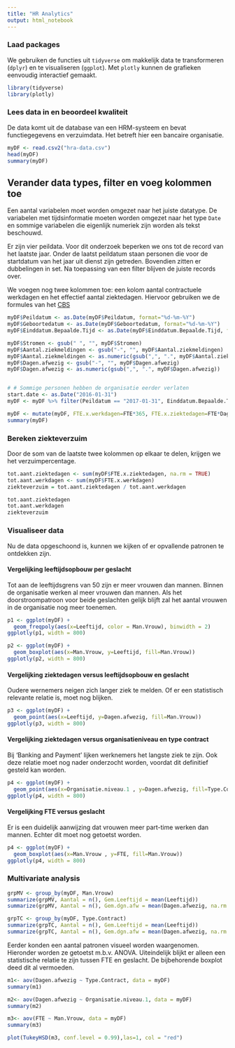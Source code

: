 ```yaml
---
title: "HR Analytics"
output: html_notebook
---
```


### Laad packages
We gebruiken de functies uit `tidyverse` om makkelijk data te transformeren (`dplyr`) en te visualiseren (`ggplot`). Met `plotly` kunnen de grafieken eenvoudig interactief gemaakt.

```r
library(tidyverse)
library(plotly)
```

### Lees data in en beoordeel kwaliteit
De data komt uit de database van een HRM-systeem en bevat functiegegevens en verzuimdata. Het betreft hier een bancaire organisatie.

```r
myDF <- read.csv2("hra-data.csv")
head(myDF)
summary(myDF)
```


## Verander data types, filter en voeg kolommen toe

Een aantal variabelen moet worden omgezet naar het juiste datatype. De variabelen met tijdsinformatie moeten worden omgezet naar het type `Date` en sommige variabelen die eigenlijk numeriek zijn worden als tekst beschouwd.

Er zijn vier peildata. Voor dit onderzoek beperken we ons tot de record van het laatste jaar. Onder de laatst peildatum staan personen die voor de startdatum van het jaar uit dienst zijn getreden. Bovendien zitten er dubbelingen in set. Na toepassing van een filter blijven de juiste records over. 

We voegen nog twee kolommen toe: een kolom aantal contractuele werkdagen en het effectief aantal ziektedagen. Hiervoor gebruiken we de formules van het [CBS](https://www.cbs.nl/nl-nl/deelnemers-enquetes/deelnemers-enquetes/bedrijven/faq/vactures%20en%20ziekteverzuim/hoe-bepaal-ik-het-ziekteverzuimpercentage-)

```r
myDF$Peildatum <- as.Date(myDF$Peildatum, format="%d-%m-%Y")
myDF$Geboortedatum <- as.Date(myDF$Geboortedatum, format="%d-%m-%Y")
myDF$Einddatum.Bepaalde.Tijd <- as.Date(myDF$Einddatum.Bepaalde.Tijd, format="%d-%m-%Y")

myDF$Stromen <- gsub(" ", "", myDF$Stromen)
myDF$Aantal.ziekmeldingen <- gsub("-", "", myDF$Aantal.ziekmeldingen)
myDF$Aantal.ziekmeldingen <- as.numeric(gsub(",", ".", myDF$Aantal.ziekmeldingen))
myDF$Dagen.afwezig <- gsub("-", "", myDF$Dagen.afwezig)
myDF$Dagen.afwezig <- as.numeric(gsub(",", ".", myDF$Dagen.afwezig))


# # Sommige personen hebben de organisatie eerder verlaten
start.date <- as.Date("2016-01-31")
myDF <- myDF %>% filter(Peildatum == "2017-01-31", Einddatum.Bepaalde.Tijd > start.date, Stromen == "")

myDF <- mutate(myDF, FTE.x.werkdagen=FTE*365, FTE.x.ziektedagen=FTE*Dagen.afwezig)
summary(myDF)
```

### Bereken ziekteverzuim

Door de som van de laatste twee kolommen op elkaar te delen, krijgen we het verzuimpercentage.

```r
tot.aant.ziektedagen <- sum(myDF$FTE.x.ziektedagen, na.rm = TRUE)
tot.aant.werkdagen <- sum(myDF$FTE.x.werkdagen)
ziekteverzuim = tot.aant.ziektedagen / tot.aant.werkdagen

tot.aant.ziektedagen
tot.aant.werkdagen
ziekteverzuim

```

### Visualiseer data

Nu de data opgeschoond is, kunnen we kijken of er opvallende patronen te ontdekken zijn.

#### Vergelijking leeftijdsopbouw per geslacht
Tot aan de leeftijdsgrens van 50 zijn er meer vrouwen dan mannen. Binnen de organisatie werken al meer vrouwen dan mannen. Als het doorstroompatroon voor beide geslachten gelijk blijft zal het aantal vrouwen in de organisatie nog meer toenemen.

```r

p1 <- ggplot(myDF) +
  geom_freqpoly(aes(x=Leeftijd, color = Man.Vrouw), binwidth = 2)
ggplotly(p1, width = 800)
```

```r
p2 <- ggplot(myDF) +
  geom_boxplot(aes(x=Man.Vrouw, y=Leeftijd, fill=Man.Vrouw))
ggplotly(p2, width = 800)

```

#### Vergelijking ziektedagen versus leeftijdsopbouw en geslacht
Oudere wernemers neigen zich langer ziek te melden. Of er een statistisch relevante relatie is, moet nog blijken.

```r
p3 <- ggplot(myDF) +
  geom_point(aes(x=Leeftijd, y=Dagen.afwezig, fill=Man.Vrouw))
ggplotly(p3, width = 800)
```

#### Vergelijking ziektedagen versus organisatieniveau en type contract

Bij 'Banking and Payment' lijken werknemers het langste ziek te zijn. Ook deze relatie moet nog nader onderzocht worden, voordat dit definitief gesteld kan worden.

```r
p4 <- ggplot(myDF) +
  geom_point(aes(x=Organisatie.niveau.1 , y=Dagen.afwezig, fill=Type.Contract))
ggplotly(p4, width = 800)
```

#### Vergelijking FTE versus geslacht

Er is een duidelijk aanwijzing dat vrouwen meer part-time werken dan mannen. Echter dit moet nog getoetst worden.

```r
p4 <- ggplot(myDF) +
  geom_boxplot(aes(x=Man.Vrouw , y=FTE, fill=Man.Vrouw))
ggplotly(p4, width = 800)
```

### Multivariate analysis


```r
grpMV <- group_by(myDF, Man.Vrouw)
summarize(grpMV, Aantal = n(), Gem.Leeftijd = mean(Leeftijd))
summarize(grpMV, Aantal = n(), Gem.dgn.afw = mean(Dagen.afwezig, na.rm = TRUE))
```

```r
grpTC <- group_by(myDF, Type.Contract)
summarize(grpTC, Aantal = n(), Gem.Leeftijd = mean(Leeftijd))
summarize(grpTC, Aantal = n(), Gem.dgn.afw = mean(Dagen.afwezig, na.rm = TRUE))
```

Eerder konden een aantal patronen visueel worden waargenomen. Hieronder worden ze getoetst m.b.v. ANOVA. Uiteindelijk blijkt er alleen een statistische relatie te zijn tussen FTE en geslacht. De bijbehorende boxplot deed dit al vermoeden.

```r
m1<- aov(Dagen.afwezig ~ Type.Contract, data = myDF)
summary(m1)

m2<- aov(Dagen.afwezig ~ Organisatie.niveau.1, data = myDF)
summary(m2)

m3<- aov(FTE ~ Man.Vrouw, data = myDF)
summary(m3)

plot(TukeyHSD(m3, conf.level = 0.99),las=1, col = "red")

```

